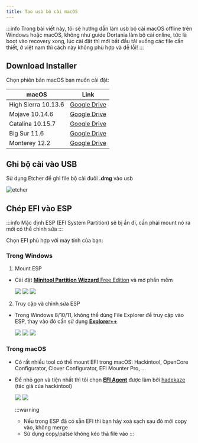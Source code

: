 ```yaml
---
title: Tạo usb bộ cài macOS
---
```



:::info
Trong bài viết này, tôi sẽ hướng dẫn làm usb bộ cài macOS offline trên Windows hoặc macOS, không như guide Dortania làm bộ cài online, tức là boot vào recovery xong, lúc cài đặt thì mới bắt đầu tải xuống các file cần thiết, ở việt nam thì cách này không phù hợp và dễ lỗi!
:::

## Download Installer

Chọn phiên bản macOS bạn muốn cài đặt:

| macOS               | Link             |
| ------------------- | ---------------- |
| High Sierra 10.13.6 | [Google Drive](#) |
| Mojave 10.14.6      | [Google Drive](#) |
| Catalina 10.15.7    | [Google Drive](#) |
| Big Sur 11.6        | [Google Drive](#) |
| Monterey 12.2       | [Google Drive](#) |

## Ghi bộ cài vào USB

Sử dụng Etcher để ghi file bộ cài đuôi **.dmg** vào usb

![etcher](/img/docs/usb-creation/etcher.png)

## Chép EFI vào ESP

:::info
Mặc định ESP (EFI System Partition) sẽ bị ẩn đi, cần phải mount nó ra mới có thể chỉnh sửa
:::

Chọn EFI phù hợp với máy tính của bạn:


### Trong Windows

1. Mount ESP

+ Cài đặt [**Minitool Partition Wizzard** Free Edition](https://www.partitionwizard.com/free-partition-manager.html) và mở phần mềm
   
   <Tabs>
    <TabItem value="change-letter" label="1. Change Letter" default>
      <img src="/img/docs/usb-creation/pw-change-letter.png" />
    </TabItem>
    <TabItem value="choose-letter" label="2. Choose Letter">
      <img src="/img/docs/usb-creation/pw-choose-letter.png" />
    </TabItem>
    <TabItem value="apply" label="3. Apply">
      <img src="/img/docs/usb-creation/pw-apply.png" />
    </TabItem>
   </Tabs>

2. Truy cập và chỉnh sửa ESP

+ Trong Windows 8/10/11, không thể dùng File Explorer để truy cập vào ESP, thay vào đó cần sử dụng [**Explorer++**](https://explorerplusplus.com/)

   <Tabs>
    <TabItem value="run-admin" label="1. Run as administrator" default>
      <img src="/img/docs/usb-creation/epp-run-admin.jpg" />
    </TabItem>
    <TabItem value="accesss" label="2. Truy cập ESP">
      <img src="/img/docs/usb-creation/epp-esp.png" />
    </TabItem>
    <TabItem value="copy" label="3. Copy EFI vào ESP">
      <img src="/img/docs/usb-creation/epp-efi.png" />
    </TabItem>
   </Tabs>


### Trong macOS

- Có rất nhiều tool có thể mount EFI trong macOS: Hackintool, OpenCore Configurator, Clover Configurator, EFI Mounter Pro, ...
- Để nhỏ gọn và tiện nhất thì tôi chọn [**EFI Agent**](https://github.com/headkaze/EFI-Agent/releases) được làm bởi [hadekaze](https://github.com/headkaze) (tác giả của hackintool)

    <Tabs>
      <TabItem value="efi-agent" label="1. Mount and Open" default>
        <img src="/img/docs/usb-creation/efi-agent.jpg" />
      </TabItem>
      <TabItem value="copy" label="2. Copy EFI vào ESP">
        <img src="/img/docs/usb-creation/finder-esp.jpg" />
      </TabItem>
    </Tabs>

  :::warning
  - Nếu trong ESP đã có sẵn EFI thì bạn hãy xoá sạch sau đó mới copy vào, không merge
  - Sử dụng copy/patse không kéo thả file vào
  :::